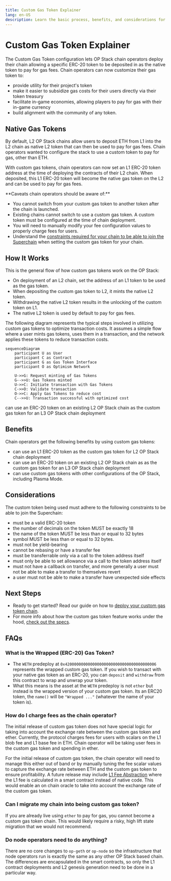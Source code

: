 ```yaml
---
title: Custom Gas Token Explainer
lang: en-US
description: Learn the basic process, benefits, and considerations for running a custom gas token chain.
---
```



# Custom Gas Token Explainer

The Custom Gas Token configuration lets OP Stack chain operators deploy their chain allowing a specific ERC-20 token to be deposited in as the native token to pay for gas fees. Chain operators can now customize their gas token to:

*   provide utility for their project's token
*   make it easier to subsidize gas costs for their users directly via their token treasury
*   facilitate in-game economies, allowing players to pay for gas with their in-game currency
*   build alignment with the community of any token.

## Native Gas Tokens

By default, L2 OP Stack chains allow users to deposit ETH from L1 into the L2 chain as native L2 token that can then be used to pay for gas fees.
Chain operators wanted to configure the stack to use a custom token to pay for gas, other than ETH.

With custom gas tokens, chain operators can now set an L1 ERC-20 token address at the time of deploying the contracts of their L2 chain.
When deposited, this L1 ERC-20 token will become the native gas token on the L2 and can be used to pay for gas fees.

<Callout type="warning">
  **Caveats chain operators should be aware of:**

  *   You cannot switch from your custom gas token to another token after the chain is launched.
  *   Existing chains cannot switch to use a custom gas token. A custom token must be configured at the time of chain deployment.
  *   You will need to manually modify your fee configuration values to properly charge fees for users.
  *   Understand the [constraints required for your chain to be able to join the Superchain](#considerations) when setting the custom gas token for your chain.
</Callout>

## How It Works

This is the general flow of how custom gas tokens work on the OP Stack:

*   On deployment of an L2 chain, set the address of an L1 token to be used as the gas token.
*   When depositing the custom gas token to L2, it mints the native L2 token.
*   Withdrawing the native L2 token results in the unlocking of the custom token on L1.
*   The native L2 token is used by default to pay for gas fees.

The following diagram represents the typical steps involved in utilizing custom gas tokens to optimize transaction costs. 
It assumes a simple flow where a user mints gas tokens, uses them in a transaction, and the network applies these tokens to reduce transaction costs.

```mermaid
sequenceDiagram
    participant U as User
    participant C as Contract
    participant G as Gas Token Interface
    participant O as Optimism Network

    U->>G: Request minting of Gas Tokens
    G-->>U: Gas Tokens minted
    U->>C: Initiate transaction with Gas Tokens
    C->>O: Validate transaction
    O->>C: Apply Gas Tokens to reduce cost
    C-->>U: Transaction successful with optimized cost

```

can use an ERC-20 token on an existing L2 OP Stack chain as the custom gas token for an L3 OP Stack chain deployment
## Benefits

Chain operators get the following benefits by using custom gas tokens:

*   can use an L1 ERC-20 token as the custom gas token for L2 OP Stack chain deployment
*   can use an ERC-20 token on an existing L2 OP Stack chain as as the custom gas token for an L3 OP Stack chain deployment
*   can use custom gas tokens with other configurations of the OP Stack, including Plasma Mode.

## Considerations

The custom token being used must adhere to the following constraints to be able to join the Superchain:

*   must be a valid ERC-20 token
*   the number of decimals on the token MUST be exactly 18
*   the name of the token MUST be less than or equal to 32 bytes
*   symbol MUST be less than or equal to 32 bytes.
*   must not be yield-bearing
*   cannot be rebasing or have a transfer fee
*   must be transferrable only via a call to the token address itself
*   must only be able to set allowance via a call to the token address itself
*   must not have a callback on transfer, and more generally a user must not be able to make a transfer to themselves revert
*   a user must not be able to make a transfer have unexpected side effects



## Next Steps

*   Ready to get started? Read our guide on how to [deploy your custom gas token chain](/builders/chain-operators/features/custom-gas-token).
*   For more info about how the custom gas token feature works under the hood, [check out the specs](https://specs.optimism.io/protocol/granite/custom-gas-token.html).

## FAQs

### What is the Wrapped (ERC-20) Gas Token?

*   The `WETH` predeploy at `0x4200000000000000000000000000000000000006` represents the wrapped custom gas token. If you wish to transact with your native gas token as an ERC-20, you can `deposit` and `withdraw` from this contract to wrap and unwrap your token.
*   What this means is the asset at the `WETH` predeploy is not `ether` but instead is the wrapped version of your custom gas token. Its an ERC20 token, the `name()` will be `"Wrapped ..."` (whatever the name of your token is).

### How do I charge fees as the chain operator?

The initial release of custom gas token does not have special logic for taking into account the exchange rate between the custom gas token and ether. Currently, the protocol charges fees for users with scalars on the L1 blob fee and L1 base fee in ETH. Chain operator will be taking user fees in the custom gas token and spending in ether.

For the initial release of custom gas token, the chain operator will need to manage this either out of band or by manually tuning the fee scalar values to capture the exchange rate between ETH and the custom gas token to ensure profitability. A future release may include [L1 Fee Abstraction](https://github.com/ethereum-optimism/specs/issues/73) where the L1 fee is calculated in a smart contract instead of native code. This would enable an on chain oracle to take into account the exchange rate of the custom gas token.

### Can I migrate my chain into being custom gas token?

If you are already live using `ether` to pay for gas, you cannot become a custom gas token chain. This would likely require a risky, high lift state migration that we would not recommend.

### Do node operators need to do anything?

There are no core changes to `op-geth` or `op-node` so the infrastructure that node operators run is exactly the same as any other OP Stack based chain. The differences are encapsulated in the smart contracts, so only the L1 contract deployments and L2 genesis generation need to be done in a particular way.
